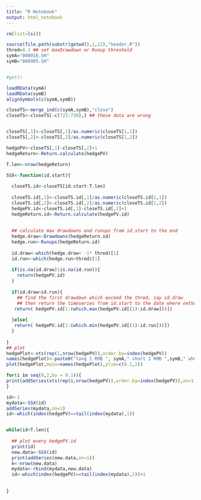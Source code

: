 ```yaml
---
title: "R Notebook"
output: html_notebook
---
```




```r

rm(list=ls())

source(file.path(substr(getwd(),1,22),"header.R"))
thred=0.1 ## set maxDrawdown or Runup threshold
symA="000016.SH"
symB="000905.SH"


#get()

loadRData(symA)
loadRData(symB)
alignSymbols(c(symA,symB))

closeTS<-merge_ind(c(symA,symB),"close")
closeTS<-closeTS[-c(723:730),] ## these data are wrong


closeTS[,1]<-closeTS[,1]/as.numeric(closeTS[1,1])
closeTS[,2]<-closeTS[,2]/as.numeric(closeTS[1,2])

hedgePV<-closeTS[,1]-closeTS[,2]+1
hedgeReturn<-Return.calculate(hedgePV)

T.len<-nrow(hedgeReturn)

SSX<-function(id.start){
  
  closeTS.id<-closeTS[id.start:T.len]
  
  closeTS.id[,1]<-closeTS.id[,1]/as.numeric(closeTS.id[1,1])
  closeTS.id[,2]<-closeTS.id[,2]/as.numeric(closeTS.id[1,2])
  hedgePV.id<-closeTS.id[,1]-closeTS.id[,2]+1
  hedgeReturn.id<-Return.calculate(hedgePV.id)
  
  
  ## calculate max drawdowns and runups from id.start to the end
  hedge.draw<-Drawdowns(hedgeReturn.id)
  hedge.run<-Runups(hedgeReturn.id)
  
  id.draw<-which(hedge.draw< -1* thred)[1]
  id.run<-which(hedge.run>thred)[1]
  
  if(is.na(id.draw)|is.na(id.run)){
    return(hedgePV.id)
  }
  
  if(id.draw>id.run){
    ## find the first drawdown which exceed the thred, say id.draw
    ## then return the timeseries from id.start to the date where netValue is max in id.start to id.draw
   return( hedgePV.id[1:(which.max(hedgePV.id[(1):id.draw]))])
    
  }else{
   return( hedgePV.id[1:(which.min(hedgePV.id[(1):id.run]))]) 
  }
  
}
## plot
hedgePlot<-xts(rep(1,nrow(hedgePV)),order.by=index(hedgePV))
names(hedgePlot)<-paste0("long 1 RMB ", symA," short 1 RMB ",symB," when maxDrawdown reach ",round(thred*100,0),"then set the netValue to 1")
plot(hedgePlot,main=names(hedgePlot),ylim=c(0.1,2))

for(i in seq(0,2,by = 0.1)){
print(addSeries(xts(rep(i,nrow(hedgePV)),order.by=index(hedgePV)),on=1)  )
}

id<-1
mydata<-SSX(id)
addSeries(mydata,on=1)
id<-which(index(hedgePV)==tail(index(mydata),1))


while(id<T.len){
  
  ## plot every hedgePV.id
  print(id)
  new.data<-SSX(id)
  print(addSeries(new.data,on=1))
  k<-nrow(new.data)
  mydata<-rbind(mydata,new.data)
  id<-which(index(hedgePV)==tail(index(mydata),1))+1
  
  
}





```

